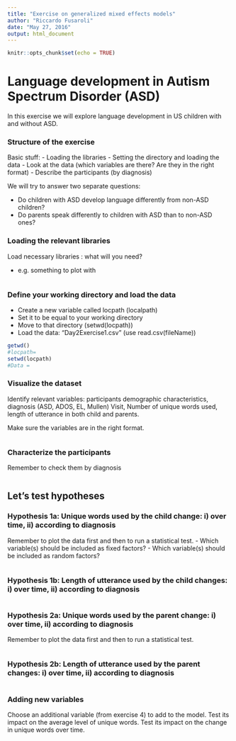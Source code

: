 ```yaml
---
title: "Exercise on generalized mixed effects models"
author: "Riccardo Fusaroli"
date: "May 27, 2016"
output: html_document
---
```


```r
knitr::opts_chunk$set(echo = TRUE)
```

# Language development in Autism Spectrum Disorder (ASD)

In this exercise we will explore language development in US children with and without ASD.

### Structure of the exercise

Basic stuff:
- Loading the libraries
- Setting the directory and loading the data
- Look at the data (which variables are there? Are they in the right format)
- Describe the participants (by diagnosis)

We will try to answer two separate questions:

- Do children with ASD develop language differently from non-ASD children?
- Do parents speak differently to children with ASD than to non-ASD ones?
  
### Loading the relevant libraries

Load necessary libraries : what will you need?

- e.g. something to plot with
```r

```

### Define your working directory and load the data

- Create a new variable called locpath (localpath)
- Set it to be equal to your working directory
- Move to that directory (setwd(locpath))
- Load the data: "Day2Exercise1.csv" (use read.csv(fileName))

```r

getwd()
#locpath=
setwd(locpath)
#Data =

```

### Visualize the dataset 

Identify relevant variables: participants demographic characteristics, diagnosis (ASD, ADOS, EL, Mullen) Visit, Number of unique words used, length of utterance in both child and parents.

Make sure the variables are in the right format.

```r

```

### Characterize the participants

Remember to check them by diagnosis

```r

```

## Let's test hypotheses

### Hypothesis 1a: Unique words used by the child change: i) over time, ii) according to diagnosis

Remember to plot the data first and then to run a statistical test.
- Which variable(s) should be included as fixed factors?
- Which variable(s) should be included as random factors?

```r

```

### Hypothesis 1b: Length of utterance used by the child changes: i) over time, ii) according to diagnosis

```r

```

### Hypothesis 2a: Unique words used by the parent change: i) over time, ii) according to diagnosis

Remember to plot the data first and then to run a statistical test.

```r

```

### Hypothesis 2b: Length of utterance used by the parent changes: i) over time, ii) according to diagnosis

```r

```

### Adding new variables

Choose an additional variable (from exercise 4) to add to the model. Test its impact on the average level of unique words. Test its impact on the change in unique words over time.

```r

```

